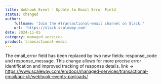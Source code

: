 ```yaml
---
title: Webhook Event - Update to Email Error Field
status: changed
author:
    fullname: 'Join the #transactional-email channel on Slack.'
    url: 'https://slack.scaleway.com'
date: 2024-11-05
category: managed-services
product: transactional-email
---
```


The email_error field has been replaced by two new fields: response_code and response_message. This change allows for more precise error identification and improved tracking of response details. link -> https://www.scaleway.com/en/docs/managed-services/transactional-email/api-cli/webhook-events-payloads/

